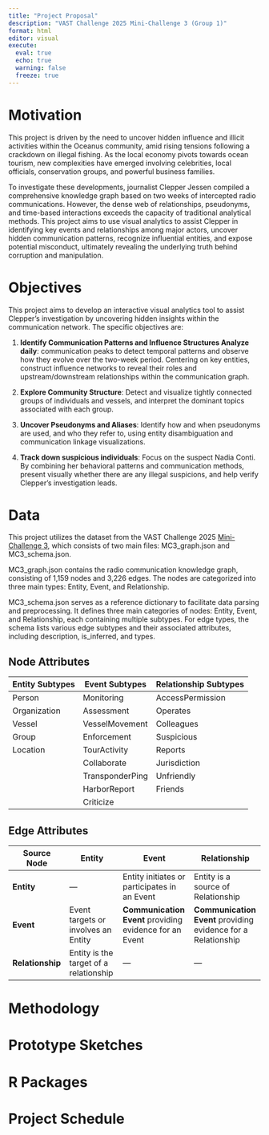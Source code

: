 ```yaml
---
title: "Project Proposal"
description: "VAST Challenge 2025 Mini-Challenge 3 (Group 1)"
format: html
editor: visual
execute: 
  eval: true
  echo: true
  warning: false
  freeze: true
---
```


# Motivation

This project is driven by the need to uncover hidden influence and illicit activities within the Oceanus community, amid rising tensions following a crackdown on illegal fishing. As the local economy pivots towards ocean tourism, new complexities have emerged involving celebrities, local officials, conservation groups, and powerful business families.

To investigate these developments, journalist Clepper Jessen compiled a comprehensive knowledge graph based on two weeks of intercepted radio communications. However, the dense web of relationships, pseudonyms, and time-based interactions exceeds the capacity of traditional analytical methods. This project aims to use visual analytics to assist Clepper in identifying key events and relationships among major actors, uncover hidden communication patterns, recognize influential entities, and expose potential misconduct, ultimately revealing the underlying truth behind corruption and manipulation.

# Objectives

This project aims to develop an interactive visual analytics tool to assist Clepper’s investigation by uncovering hidden insights within the communication network. The specific objectives are:

1.  **Identify Communication Patterns and Influence Structures Analyze daily**: communication peaks to detect temporal patterns and observe how they evolve over the two-week period. Centering on key entities, construct influence networks to reveal their roles and upstream/downstream relationships within the communication graph.

2.  **Explore Community Structure**: Detect and visualize tightly connected groups of individuals and vessels, and interpret the dominant topics associated with each group.

3.  **Uncover Pseudonyms and Aliases**: Identify how and when pseudonyms are used, and who they refer to, using entity disambiguation and communication linkage visualizations.

4.  **Track down suspicious individuals**: Focus on the suspect Nadia Conti. By combining her behavioral patterns and communication methods, present visually whether there are any illegal suspicions, and help verify Clepper's investigation leads.

# Data

This project utilizes the dataset from the VAST Challenge 2025 [Mini-Challenge 3](https://vast-challenge.github.io/2025/MC3.html), which consists of two main files: MC3_graph.json and MC3_schema.json.

MC3_graph.json contains the radio communication knowledge graph, consisting of 1,159 nodes and 3,226 edges. The nodes are categorized into three main types: Entity, Event, and Relationship.

MC3_schema.json serves as a reference dictionary to facilitate data parsing and preprocessing. It defines three main categories of nodes: Entity, Event, and Relationship, each containing multiple subtypes. For edge types, the schema lists various edge subtypes and their associated attributes, including description, is_inferred, and types.

## Node Attributes

| **Entity Subtypes** | **Event Subtypes** | **Relationship Subtypes** |
|---------------------|--------------------|---------------------------|
| Person              | Monitoring         | AccessPermission          |
| Organization        | Assessment         | Operates                  |
| Vessel              | VesselMovement     | Colleagues                |
| Group               | Enforcement        | Suspicious                |
| Location            | TourActivity       | Reports                   |
|                     | Collaborate        | Jurisdiction              |
|                     | TransponderPing    | Unfriendly                |
|                     | HarborReport       | Friends                   |
|                     | Criticize          |                           |

## Edge Attributes

| **Source Node** | **Entity** | **Event** | **Relationship** |
|----------------|----------------|---------------------|--------------------|
| **Entity** | — | Entity initiates or participates in an Event | Entity is a source of Relationship |
| **Event** | Event targets or involves an Entity | **Communication Event** providing evidence for an Event | **Communication Event** providing evidence for a Relationship |
| **Relationship** | Entity is the target of a relationship | — | — |

# Methodology

# Prototype Sketches

# R Packages

# Project Schedule
